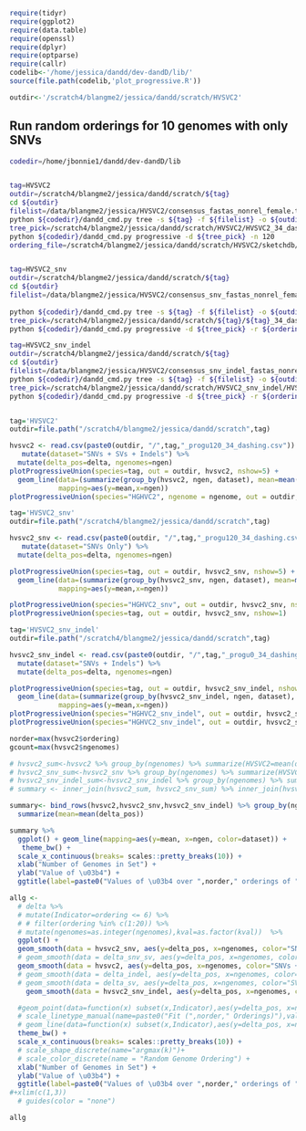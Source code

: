 
```r

require(tidyr)
require(ggplot2)
require(data.table)
require(openssl)
require(dplyr)
require(optparse)
require(callr)
codelib<-'/home/jessica/dandd/dev-dandD/lib/'
source(file.path(codelib,'plot_progressive.R'))

outdir<-'/scratch4/blangme2/jessica/dandd/scratch/HVSVC2'

```


## Run random orderings for 10 genomes with only SNVs

```bash
codedir=/home/jbonnie1/dandd/dev-dandD/lib


tag=HVSVC2
outdir=/scratch4/blangme2/jessica/dandd/scratch/${tag}
cd ${outdir}
filelist=/data/blangme2/jessica/HVSVC2/consensus_fastas_nonrel_female.txt
python ${codedir}/dandd_cmd.py tree -s ${tag} -f ${filelist} -o ${outdir} -k 19
tree_pick=/scratch4/blangme2/jessica/dandd/scratch/HVSVC2/HVSVC2_34_dashing_dtree.pickle
python ${codedir}/dandd_cmd.py progressive -d ${tree_pick} -n 120
ordering_file=/scratch4/blangme2/jessica/dandd/scratch/HVSVC2/sketchdb/HVSVC2_34_orderings.pickle


tag=HVSVC2_snv
outdir=/scratch4/blangme2/jessica/dandd/scratch/${tag}
cd ${outdir}
filelist=/data/blangme2/jessica/HVSVC2/consensus_snv_fastas_nonrel_female.txt
  
python ${codedir}/dandd_cmd.py tree -s ${tag} -f ${filelist} -o ${outdir} -k 19
tree_pick=/scratch4/blangme2/jessica/dandd/scratch/${tag}/${tag}_34_dashing_dtree.pickle
python ${codedir}/dandd_cmd.py progressive -d ${tree_pick} -r ${ordering_file}

tag=HVSVC2_snv_indel
outdir=/scratch4/blangme2/jessica/dandd/scratch/${tag}
cd ${outdir}
filelist=/data/blangme2/jessica/HVSVC2/consensus_snv_indel_fastas_nonrel_female.txt
python ${codedir}/dandd_cmd.py tree -s ${tag} -f ${filelist} -o ${outdir} -k 19
tree_pick=/scratch4/blangme2/jessica/dandd/scratch/HVSVC2_snv_indel/HVSVC2_snv_indel_34_dashing_dtree.pickle
python ${codedir}/dandd_cmd.py progressive -d ${tree_pick} -r ${ordering_file}



```



```r
tag='HVSVC2'
outdir=file.path("/scratch4/blangme2/jessica/dandd/scratch",tag)

hvsvc2 <- read.csv(paste0(outdir, "/",tag,"_progu120_34_dashing.csv")) %>% 
   mutate(dataset="SNVs + SVs + Indels") %>%
  mutate(delta_pos=delta, ngenomes=ngen)
plotProgressiveUnion(species=tag, out = outdir, hvsvc2, nshow=5) + 
  geom_line(data=(summarize(group_by(hvsvc2, ngen, dataset), mean=mean(delta_pos))),
            mapping=aes(y=mean,x=ngen))
plotProgressiveUnion(species="HGHVC2", ngenome = ngenome, out = outdir, delta_snv, nshow=1)


```





```r
tag='HVSVC2_snv'
outdir=file.path("/scratch4/blangme2/jessica/dandd/scratch",tag)

hvsvc2_snv <- read.csv(paste0(outdir, "/",tag,"_progu120_34_dashing.csv")) %>% 
   mutate(dataset="SNVs Only") %>%
  mutate(delta_pos=delta, ngenomes=ngen)

plotProgressiveUnion(species=tag, out = outdir, hvsvc2_snv, nshow=5) + 
  geom_line(data=(summarize(group_by(hvsvc2_snv, ngen, dataset), mean=mean(delta_pos))),
            mapping=aes(y=mean,x=ngen))

plotProgressiveUnion(species="HGHVC2_snv", out = outdir, hvsvc2_snv, nshow=5)
plotProgressiveUnion(species=tag, out = outdir, hvsvc2_snv, nshow=1)


```


```r
tag='HVSVC2_snv_indel'
outdir=file.path("/scratch4/blangme2/jessica/dandd/scratch",tag)

hvsvc2_snv_indel <- read.csv(paste0(outdir, "/",tag,"_progu0_34_dashing.csv")) %>% 
  mutate(dataset="SNVs + Indels") %>%
  mutate(delta_pos=delta, ngenomes=ngen)

plotProgressiveUnion(species=tag, out = outdir, hvsvc2_snv_indel, nshow=5) + 
  geom_line(data=(summarize(group_by(hvsvc2_snv_indel, ngen, dataset), mean=mean(delta_pos))),
            mapping=aes(y=mean,x=ngen))
plotProgressiveUnion(species="HGHVC2_snv_indel", out = outdir, hvsvc2_snv_indel, nshow=5)
plotProgressiveUnion(species="HGHVC2_snv_indel", out = outdir, hvsvc2_snv_indel, nshow=1)


```




```r
norder=max(hvsvc2$ordering)
gcount=max(hvsvc2$ngenomes)

# hvsvc2_sum<-hvsvc2 %>% group_by(ngenomes) %>% summarize(HVSVC2=mean(delta_pos))
# hvsvc2_snv_sum<-hvsvc2_snv %>% group_by(ngenomes) %>% summarize(HVSVC2_SNV=mean(delta_pos))
# hvsvc2_snv_indel_sum<-hvsvc2_snv_indel %>% group_by(ngenomes) %>% summarize(HVSVC2_SNV_INDEL=mean(delta_pos))
# summary <- inner_join(hvsvc2_sum, hvsvc2_snv_sum) %>% inner_join(hvsvc2_snv_indel_sum) 

summary<- bind_rows(hvsvc2,hvsvc2_snv,hvsvc2_snv_indel) %>% group_by(ngen, dataset) %>%
  summarize(mean=mean(delta_pos))

summary %>% 
  ggplot() + geom_line(mapping=aes(y=mean, x=ngen, color=dataset)) +
   theme_bw() +
  scale_x_continuous(breaks= scales::pretty_breaks(10)) +
  xlab("Number of Genomes in Set") +
  ylab("Value of \u03b4") +
  ggtitle(label=paste0("Values of \u03b4 over ",norder," orderings of ",gcount," HGSVC2 "," Genomes")) 

allg <-
  # delta %>%
  # mutate(Indicator=ordering <= 6) %>%
  # # filter(ordering %in% c(1:20)) %>%
  # mutate(ngenomes=as.integer(ngenomes),kval=as.factor(kval))  %>%
  ggplot() +
  geom_smooth(data = hvsvc2_snv, aes(y=delta_pos, x=ngenomes, color="SNV only"), formula=y~x,se=TRUE) +
  # geom_smooth(data = delta_snv_sv, aes(y=delta_pos, x=ngenomes, color="SNV + SV"), method='loess',formula=y~x,se = TRUE) +
  geom_smooth(data = hvsvc2, aes(y=delta_pos, x=ngenomes, color="SNVs + Indels + SVs"), method='loess',formula=y~x, se=TRUE) +
  # geom_smooth(data = delta_indel, aes(y=delta_pos, x=ngenomes, color="Indels"), method='loess',formula=y~x, se=TRUE) +
  # geom_smooth(data = delta_sv, aes(y=delta_pos, x=ngenomes, color="SV only"), method='loess',formula=y~x, se=TRUE) +
    geom_smooth(data = hvsvc2_snv_indel, aes(y=delta_pos, x=ngenomes, color="SNVs + Indels"), method='mean',formula=y~x, se=TRUE) +

  #geom_point(data=function(x) subset(x,Indicator),aes(y=delta_pos, x=ngenomes, shape=kval), size=2) +
  # scale_linetype_manual(name=paste0("Fit (",norder," Orderings)"),values=c(2)) +
  # geom_line(data=function(x) subset(x,Indicator),aes(y=delta_pos, x=ngenomes, group=ordering,color=as.factor(ordering)), size=.5) +
  theme_bw() +
  scale_x_continuous(breaks= scales::pretty_breaks(10)) +
  # scale_shape_discrete(name="argmax(k)")+
  # scale_color_discrete(name = "Random Genome Ordering") +
  xlab("Number of Genomes in Set") +
  ylab("Value of \u03b4") +
  ggtitle(label=paste0("Values of \u03b4 over ",norder," orderings of ",gcount," HGSVC2 "," Genomes")) 
#+xlim(c(1,3))
  # guides(color = "none")

allg
```
